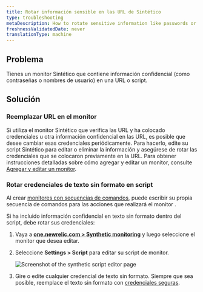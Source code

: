 ```yaml
---
title: Rotar información sensible en las URL de Sintético
type: troubleshooting
metaDescription: How to rotate sensitive information like passwords or usernames included in synthetic URLs.
freshnessValidatedDate: never
translationType: machine
---
```


## Problema

Tienes un monitor Sintético que contiene información confidencial (como contraseñas o nombres de usuario) en una URL o script.

## Solución

### Reemplazar URL en el monitor

Si utiliza el monitor Sintético que verifica las URL y ha colocado credenciales u otra información confidencial en las URL, es posible que desee cambiar esas credenciales periódicamente. Para hacerlo, edite su script Sintético para editar o eliminar la información y asegúrese de rotar las credenciales que se colocaron previamente en la URL. Para obtener instrucciones detalladas sobre cómo agregar y editar un monitor, consulte [Agregar y editar un monitor](/docs/synthetics/synthetic-monitoring/using-monitors/add-edit-monitors/).

### Rotar credenciales de texto sin formato en script

Al crear [monitores con secuencias de comandos](/docs/synthetics/synthetic-monitoring/scripting-monitors/introduction-scripted-browser-monitors/), puede escribir su propia secuencia de comandos para las acciones que realizará el monitor .

Si ha incluido información confidencial en texto sin formato dentro del script, debe rotar sus credenciales:

1. Vaya a <DNT>**[one.newrelic.com > Synthetic monitoring](https://one.newrelic.com/synthetics-nerdlets)**</DNT> y luego seleccione el monitor que desea editar.

2. Seleccione <DNT>**Settings > Script**</DNT> para editar su script de monitor.

   <img
     title="Screenshot of the synthetic script editor page"
     alt="Screenshot of the synthetic script editor page"
     src="/images/synthetic_screenshot-crop_script-editor.webp"
   />

3. Gire o edite cualquier credencial de texto sin formato. Siempre que sea posible, reemplace el texto sin formato con [credenciales seguras](/docs/synthetics/synthetic-monitoring/using-monitors/store-secure-credentials-scripted-browsers-api-tests/).
